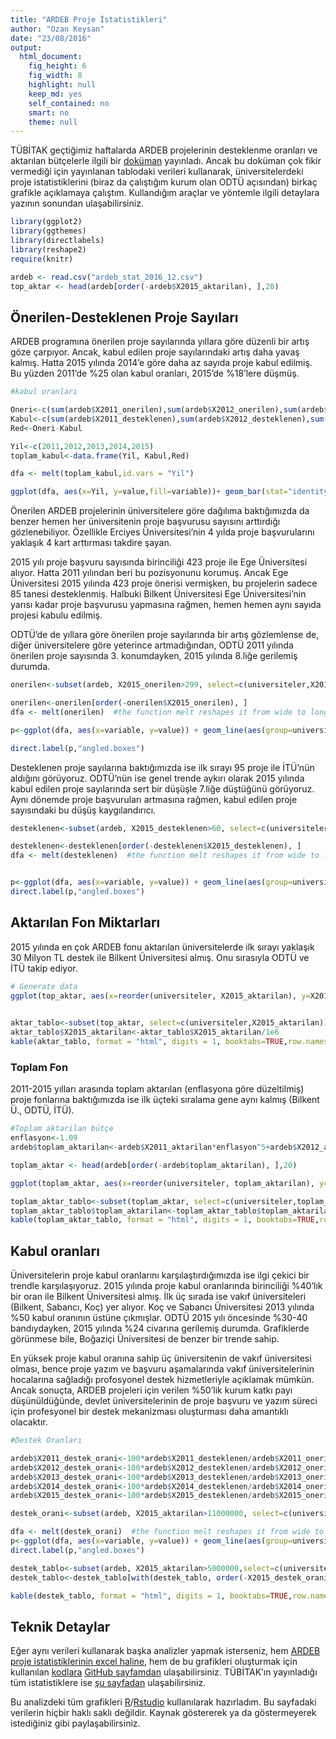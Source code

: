 ```yaml
---
title: "ARDEB Proje İstatistikleri"
author: "Ozan Keysan"
date: "23/08/2016"
output:
  html_document:
    fig_height: 6
    fig_width: 8
    highlight: null
    keep_md: yes
    self_contained: no
    smart: no
    theme: null
---
```


TÜBİTAK geçtiğimiz haftalarda ARDEB projelerinin desteklenme oranları ve aktarılan bütçelerle ilgili bir [doküman](https://www.tubitak.gov.tr/sites/default/files/ardeb_stat_2016_12.pdf) yayınladı. Ancak bu doküman çok fikir vermediği için yayınlanan tablodaki verileri kullanarak, üniversitelerdeki proje istatistiklerini (biraz da çalıştığım kurum olan ODTÜ açısından) birkaç grafikle açıklamaya çalıştım. Kullandığım araçlar ve yöntemle ilgili detaylara yazının sonundan ulaşabilirsiniz.


```r
library(ggplot2)
library(ggthemes)
library(directlabels)
library(reshape2)
require(knitr)

ardeb <- read.csv("ardeb_stat_2016_12.csv")
top_aktar <- head(ardeb[order(-ardeb$X2015_aktarilan), ],20)
```


## Önerilen-Desteklenen Proje Sayıları

ARDEB programına önerilen proje sayılarında yıllara göre düzenli bir artış göze çarpıyor. Ancak, kabul edilen proje sayılarındaki artış daha yavaş kalmış. Hatta 2015 yılında 2014'e göre daha az sayıda proje kabul edilmiş. Bu yüzden 2011'de %25 olan kabul oranları, 2015'de %18'lere düşmüş.


```r
#kabul oranları

Oneri<-c(sum(ardeb$X2011_onerilen),sum(ardeb$X2012_onerilen),sum(ardeb$X2013_onerilen),sum(ardeb$X2014_onerilen),sum(ardeb$X2015_onerilen))
Kabul<-c(sum(ardeb$X2011_desteklenen),sum(ardeb$X2012_desteklenen),sum(ardeb$X2013_desteklenen),sum(ardeb$X2014_desteklenen),sum(ardeb$X2015_desteklenen))
Red<-Oneri-Kabul

Yil<-c(2011,2012,2013,2014,2015)
toplam_kabul<-data.frame(Yil, Kabul,Red)

dfa <- melt(toplam_kabul,id.vars = "Yil")

ggplot(dfa, aes(x=Yil, y=value,fill=variable))+ geom_bar(stat="identity")+theme_economist_white()+scale_fill_tableau()+geom_text(data=dfa, aes(x = Yil, y = value-600, label = paste0(value)), size=5,colour="white")+ylab("Proje Sayısı")+ylab("Proje Sayısı")+xlab("Yıllar")+ggtitle("Yıllara göre Önerilen Proje Sayıları")+theme(legend.position=c(.1,.9))+labs(fill="")

```

Önerilen ARDEB projelerinin üniversitelere göre dağılıma baktığımızda da benzer hemen her üniversitenin proje başvurusu sayısını arttırdığı gözlenebiliyor. Özellikle  Erciyes Üniversitesi'nin 4 yılda proje başvurularını yaklaşık 4 kart arttırması takdire şayan.

2015 yılı proje başvuru sayısında birinciliği 423 proje ile Ege Üniversitesi alıyor. Hatta 2011 yılından beri bu pozisyonunu korumuş. Ancak Ege Üniversitesi 2015 yılında 423 proje önerisi vermişken, bu projelerin sadece 85 tanesi desteklenmiş. Halbuki Bilkent Üniversitesi Ege Üniversitesi'nin yarısı kadar proje başvurusu yapmasına rağmen, hemen hemen aynı sayıda projesi kabulu edilmiş. 

ODTÜ'de de yıllara göre önerilen proje sayılarında bir artış gözlemlense de, diğer üniversitelere göre yeterince artmadığından, ODTÜ 2011 yılında önerilen proje sayısında 3. konumdayken, 2015 yılında 8.liğe gerilemiş durumda.


```r

onerilen<-subset(ardeb, X2015_onerilen>299, select=c(universiteler,X2011_onerilen,X2012_onerilen,X2013_onerilen,X2014_onerilen,X2015_onerilen))

onerilen<-onerilen[order(-onerilen$X2015_onerilen), ]
dfa <- melt(onerilen)  #the function melt reshapes it from wide to long

p<-ggplot(dfa, aes(x=variable, y=value)) + geom_line(aes(group=universiteler, colour=universiteler),size=1)+theme_gray()+scale_color_economist()+xlab("Yıllar")+ylab("Önerilen Proje Sayısı")+ggtitle("Önerilen Proje Sayıları")+scale_x_discrete(labels=c("2011","2012","2013","2014","2015"))

direct.label(p,"angled.boxes")

```


Desteklenen proje sayılarına baktığımızda ise ilk sırayı 95 proje ile İTÜ'nün aldığını görüyoruz. ODTÜ'nün ise genel trende aykırı olarak 2015 yılında kabul edilen proje sayılarında sert bir düşüşle 7.liğe düştüğünü görüyoruz. Aynı dönemde proje başvuruları artmasına rağmen, kabul edilen proje sayısındaki bu düşüş kaygılandırıcı.

```r

desteklenen<-subset(ardeb, X2015_desteklenen>60, select=c(universiteler,X2011_desteklenen,X2012_desteklenen,X2013_desteklenen,X2014_desteklenen,X2015_desteklenen))

desteklenen<-desteklenen[order(-desteklenen$X2015_desteklenen), ]
dfa <- melt(desteklenen)  #the function melt reshapes it from wide to long


p<-ggplot(dfa, aes(x=variable, y=value)) + geom_line(aes(group=universiteler, colour=universiteler),size=1)+theme_gray()+scale_color_economist()+xlab("Yıllar")+ylab("Desteklenen Proje Sayısı")+scale_x_discrete(labels=c("2011","2012","2013","2014","2015")) +ggtitle("Desteklenen Proje Sayıları")
direct.label(p,"angled.boxes")

```


## Aktarılan Fon Miktarları

2015 yılında en çok ARDEB fonu aktarılan üniversitelerde ilk sırayı yaklaşık 30 Milyon TL destek ile Bilkent Üniversitesi almış. Onu sırasıyla ODTÜ ve İTÜ takip ediyor.


```r

# Generate data
ggplot(top_aktar, aes(x=reorder(universiteler, X2015_aktarilan), y=X2015_aktarilan/1e6))+ geom_bar(stat="identity")+ coord_flip()+theme_economist_white()+ylab("Milyon TL")+xlab("")+ggtitle("2015 Yılında Aktarılan Fon")+geom_bar(data=top_aktar[2,], aes(x=universiteler, y=X2015_aktarilan/1e6),  fill="red", stat="identity")
                                                                                                                                                                                                                                                                                                                                              
```

```r
aktar_tablo<-subset(top_aktar, select=c(universiteler,X2015_aktarilan))
aktar_tablo$X2015_aktarilan<-aktar_tablo$X2015_aktarilan/1e6
kable(aktar_tablo, format = "html", digits = 1, booktabs=TRUE,row.names=FALSE,caption="Aktarılan Fon Miktarları(2015)", col.names = c("","Milyon TL"),align=c("l","r"))

```


### Toplam Fon 

2011-2015 yılları arasında toplam aktarılan (enflasyona göre düzeltilmiş) proje fonlarına baktığımızda ise ilk üçteki sıralama gene aynı kalmış (Bilkent Ü., ODTÜ, İTÜ).



```r

#Toplam aktarilan bütçe
enflasyon<-1.09
ardeb$toplam_aktarilan<-ardeb$X2011_aktarilan*enflasyon^5+ardeb$X2012_aktarilan*enflasyon^4+ardeb$X2013_aktarilan*enflasyon^3+ardeb$X2014_aktarilan*enflasyon^2+ardeb$X2015_aktarilan*enflasyon

toplam_aktar <- head(ardeb[order(-ardeb$toplam_aktarilan), ],20)

ggplot(toplam_aktar, aes(x=reorder(universiteler, toplam_aktarilan), y=(toplam_aktarilan)/1e6))+ geom_bar(stat="identity")+ coord_flip()+theme_economist_white()+ylab("Milyon TL")+xlab("")+ggtitle("2011-2015 Arasında Aktarılan Toplam Fon")+geom_bar(data=toplam_aktar[2,], aes(x=universiteler, y=toplam_aktarilan/1e6),  fill="red", stat="identity")
```

```r
toplam_aktar_tablo<-subset(toplam_aktar, select=c(universiteler,toplam_aktarilan))
toplam_aktar_tablo$toplam_aktarilan<-toplam_aktar_tablo$toplam_aktarilan/1e6
kable(toplam_aktar_tablo, format = "html", digits = 1, booktabs=TRUE,row.names=FALSE,caption="Toplam Aktarılan Fon Miktarı", col.names = c("","Milyon TL"),align=c("l","r"))

```

## Kabul oranları

Üniversitelerin proje kabul oranlarını karşılaştırdığımızda ise ilgi çekici bir trendle karşılaşıyoruz. 2015 yılında proje kabul oranlarında birinciliği %40'lık bir oran ile Bilkent Üniversitesi almış. İlk üç sırada ise vakıf üniversiteleri (Bilkent, Sabancı, Koç) yer alıyor. Koç ve Sabancı Üniversitesi 2013 yılında %50 kabul oranının üstüne çıkmışlar. ODTÜ 2015 yılı öncesinde %30-40 bandıydayken, 2015 yılında %24 civarına gerilemiş durumda. Grafiklerde görünmese bile, Boğaziçi Üniversitesi de benzer bir trende sahip.

En yüksek proje kabul oranına sahip üç üniversitenin de vakıf üniversitesi olması, bence proje yazım ve başvuru aşamalarında vakıf üniversitelerinin hocalarına sağladığı profosyonel destek hizmetleriyle açıklamak mümkün. Ancak sonuçta, ARDEB projeleri için verilen %50'lik kurum katkı payı düşünüldüğünde, devlet üniversitelerinin de proje başvuru ve yazım süreci için profesyonel bir destek mekanizması oluşturması daha amantıklı olacaktır.



```r

#Destek Oranları

ardeb$X2011_destek_orani<-100*ardeb$X2011_desteklenen/ardeb$X2011_onerilen
ardeb$X2012_destek_orani<-100*ardeb$X2012_desteklenen/ardeb$X2012_onerilen
ardeb$X2013_destek_orani<-100*ardeb$X2013_desteklenen/ardeb$X2013_onerilen
ardeb$X2014_destek_orani<-100*ardeb$X2014_desteklenen/ardeb$X2014_onerilen
ardeb$X2015_destek_orani<-100*ardeb$X2015_desteklenen/ardeb$X2015_onerilen

destek_orani<-subset(ardeb, X2015_aktarilan>11000000, select=c(universiteler,X2011_destek_orani,X2012_destek_orani,X2013_destek_orani,X2014_destek_orani,X2015_destek_orani))

dfa <- melt(destek_orani)  #the function melt reshapes it from wide to long
p<-ggplot(dfa, aes(x=variable, y=value)) + geom_line(aes(group=universiteler, colour=universiteler),size=1)+theme_gray()+scale_color_colorblind()+xlab("Yıllar")+ylab("Desteklenme Oranı (%)")+scale_x_discrete(labels=c("2011","2012","2013","2014","2015"))
direct.label(p,"angled.boxes")

```

```r
destek_tablo<-subset(ardeb, X2015_aktarilan>5000000,select=c(universiteler,X2015_destek_orani))
destek_tablo<-destek_tablo[with(destek_tablo, order(-X2015_destek_orani)), ]

kable(destek_tablo, format = "html", digits = 1, booktabs=TRUE,row.names=FALSE,caption="Üniversite Bazında Proje Kabul Oranları(2015)", col.names = c("","Proje Kabul Oranı(%)"),align=c("l","c"))

```

## Teknik Detaylar

Eğer aynı verileri kullanarak başka analizler yapmak isterseniz, hem [ARDEB proje istatistiklerinin excel haline](),  hem de bu grafikleri oluşturmak için kullanılan [kodlara]() [GitHub sayfamdan]() ulaşabilirsiniz. TÜBİTAK'ın yayınladığı tüm istatistiklere ise  [şu sayfadan](https://www.tubitak.gov.tr/tr/destekler/akademik/ulusal-destek-programlari/icerik-akademik-destek-istatistikleri) ulaşabilirsiniz.

Bu analizdeki tüm grafikleri [R]()/[Rstudio]() kullanılarak hazırladım. Bu sayfadaki verilerin hiçbir haklı saklı değildir. Kaynak göstererek ya da göstermeyerek istediğiniz gibi paylaşabilirsiniz.